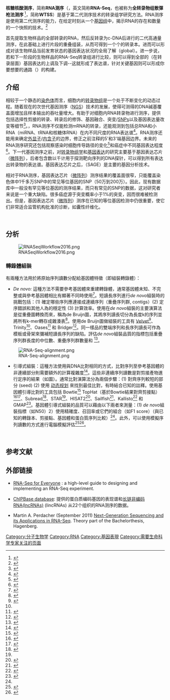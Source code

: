 {{NoteAT|G1=生命科学}}
{{Expert|subject=生命科学|time=2012-02-21}}
'''核糖核酸测序'''，简称'''RNA测序'''（{{lang-en|RNA Sequencing}}，英文简称'''RNA-Seq'''，也被称为'''全转录物组散彈枪法测序 {{lang|en|Whole Transcriptome Shotgun Sequencing}}'''<ref name="morin2008">{{cite journal | journal=BioTechniques | volume=45 | issue=1 | pages=81–94 | year=2008 | author=Ryan D. Morin, Matthew Bainbridge, Anthony Fejes, Martin Hirst, Martin Krzywinski, Trevor J. Pugh, Helen McDonald, Richard Varhol, Steven J.M. Jones, and Marco A. Marra. | title=Profiling the HeLa S3 transcriptome using randomly primed cDNA and massively parallel short-read sequencing | url=http://www.bcgsc.ca/about/pubann/biotechniques-publication-2008-44-8 | pmid=18611170 | doi=10.2144/000112900 | access-date=2014-02-16 | archive-date=2009-03-21 | archive-url=https://web.archive.org/web/20090321212911/http://www.bcgsc.ca/about/pubann/biotechniques-publication-2008-44-8 | dead-url=yes }}</ref>，简称'''WTSS'''）是基于第二代测序技术的转录组学研究方法。RNA测序是使用第二代测序的能力，在给定时刻从一个[[基因组|基因组]]中，揭示RNA的存在和数量的一个快照的技术。<ref>{{cite journal |author=Chu Y, Corey DR |title=RNA sequencing: platform selection, experimental design, and data interpretation |journal=Nucleic Acid Ther |volume=22 |issue=4 |pages=271–4 |date=August 2012 |pmid=22830413 |pmc=3426205 |doi=10.1089/nat.2012.0367 |url=}}</ref>

首先提取生物样品的全部转录的RNA，然后反转录为c-DNA后进行的二代高通量测序，在此基础上进行片段的重叠组装，从而可得到一个个的转录本。进而可以形成对该生物样品当前发育状态的基因表达状况的全局了解（global）。进一步说，若和下一阶段的生物样品的RNA-Seq转录组进行比较，则可以得到全部的（在转录层面）基因表达的上调及下调--这就形成了表达谱，针对关键基因则可以形成你要想要的通路（{{lang-en|pathway}}）的构建。

== 介绍 ==
相较于一个静态的[[染色体|染色体]]而言，细胞内的[[转录物组|转录物组]]是一个处于不断变化的动态过程。随着现在的次世代基因测序（[[下一代测序|NGS]]）技术的发展，使得可测得的DNA碱基覆盖面增加且样本输出的吞吐量增大。有助于对细胞内RNA转录物进行测序，提供包括选择性剪接的转录、转录后的修饰、基因融合、突变/[[單核苷酸多態性|SNPs]]以及基因表达量改变等细节<ref>{{cite journal |author=Maher CA, Kumar-Sinha C, Cao X, ''et al.'' |title=Transcriptome sequencing to detect gene fusions in cancer |journal=Nature |volume=458 |issue=7234 |pages=97–101 |date=March 2009 |pmid=19136943 |pmc=2725402 |doi=10.1038/nature07638 |url=}}</ref>。，RNA测序不仅能检测mRNA的转录，还能观测到包括总RNA和小RNA（miRNA、tRNA和核糖体RNA）在内不同尺度的RNA表达谱<ref>{{cite journal |author=Ingolia NT, Brar GA, Rouskin S, McGeachy AM, Weissman JS |title=The ribosome profiling strategy for monitoring translation in vivo by deep sequencing of ribosome-protected mRNA fragments |journal=Nat Protoc |volume=7 |issue=8 |pages=1534–50 |date=August 2012 |pmid=22836135 |pmc=3535016 |doi=10.1038/nprot.2012.086 |url=}}</ref>。RNA测序还能用来确定[[外显子|外显子]]/[[内含子|内含子]]的边界，修正之前注释的5'和3'端基因边界。未来的RNA测序研究还包括观察感染时细胞传导路径的变化<ref>{{cite journal |author=Qian F, Chung L, Zheng W, ''et al.'' |title=Identification of Genes Critical for Resistance to Infection by West Nile Virus Using RNA-Seq Analysis |journal=Viruses |volume=5 |issue=7 |pages=1664–81 |year=2013 |pmid=23881275 |doi=10.3390/v5071664 |url=}}</ref>和癌症中不同基因表达程度<ref>{{cite journal |author=Beane J, Vick J, Schembri F, ''et al.'' |title=Characterizing the impact of smoking and lung cancer on the airway transcriptome using RNA-Seq |journal=Cancer Prev Res (Phila) |volume=4 |issue=6 |pages=803–17 |date=June 2011 |pmid=21636547 |pmc=3694393 |doi=10.1158/1940-6207.CAPR-11-0212 |url=}}</ref>。下一代基因测序之前，对[[转录物组学|转录物组学]]和[[基因表达|基因表达]]的研究主要基于基因表达芯片（[[微阵列|微阵列]]），后者包含数以千计用于探测靶向序列的DNA探针，可以得到所有表达出转录物的表达谱。基因表达芯片之后，{{le|基因表达的系列分析|Serial analysis of gene expression}}（SAGE）是主要的基因分析技术。

相对于RNA测序，基因表达芯片（[[微阵列|微阵列]]）测序结果的覆盖面很窄，只能覆盖染色体中1千多万SNP中的常见等位基因的SNP（50万到200万）。因此，现有数据库中一般没有罕见等位基因的测序结果，而只有常见的SNP的数据，这对研究者来说是一个重大缺陷。很多癌症源于突变概率小于1%的突变，因而很难被检测出。但是，基因表达芯片（[[微阵列|微阵列]]）测序在已知的等位基因检测中仍很重要，使它们非常适合监管机构批准的诊断，如囊性纤维化。

<br />

==分析==
{{See also|{{tsl|en|List of RNA-Seq bioinformatics tools||List of RNA-Seq bioinformatics tools}}}}
[[File:RNASeqWorkflow2016.png|thumb]]

=== 轉錄體組裝 ===

{{See also|{{tsl|en|Sequence alignment software||Sequence alignment software#Short-Read Sequence Alignment}}}}

有兩種方法用於將原始序列讀數分配給基因體特徵（即組裝轉錄體）：

* ''De novo:'' 這種方法不需要參考基因體來重建轉錄體，通常基因體未知、不完整或與參考基因體相比有顯著不同時使用<ref name="ReferenceB">{{cite journal | vauthors = Grabherr MG, Haas BJ, Yassour M, Levin JZ, Thompson DA, Amit I, Adiconis X, Fan L, Raychowdhury R, Zeng Q, Chen Z, Mauceli E, Hacohen N, Gnirke A, Rhind N, di Palma F, Birren BW, Nusbaum C, Lindblad-Toh K, Friedman N, Regev A | title = Full-length transcriptome assembly from RNA-Seq data without a reference genome | journal = Nature Biotechnology | volume = 29 | issue = 7 | pages = 644–52 | date = May 2011 | pmid = 21572440 | pmc = 3571712 | doi = 10.1038/nbt.1883 }}</ref>。短讀長序列進行''de novo''組裝時的挑戰包括：(1) 確定哪些序列應連接成連續序列（重疊序列群, contigs）(2) 定序錯誤和其他人為的穩定性 (3) 計算效率。使用在''de novo''組裝的主要演算法是從重疊圖轉換而來，稱為de Bruijn圖，其將序列讀長切分為長度k的序列並將所有k-mer轉存成雜湊表<ref>{{cite web |title=De Novo Assembly Using Illumina Reads |url=http://www.illumina.com/Documents/products/technotes/technote_denovo_assembly_ecoli.pdf |accessdate=22 October 2016 |archive-date=2020-09-24 |archive-url=https://web.archive.org/web/20200924185135/https://www.illumina.com/Documents/products/technotes/technote_denovo_assembly_ecoli.pdf |dead-url=no }}</ref>。使用de Bruijn圖做組裝的工具有 [[Velvet拼接软件|Velvet]]<ref>{{cite journal | vauthors = Zerbino DR, Birney E | title = Velvet: algorithms for de novo short read assembly using de Bruijn graphs | journal = Genome Research | volume = 18 | issue = 5 | pages = 821–9 | date = May 2008 | pmid = 18349386 | pmc = 2336801 | doi = 10.1101/gr.074492.107 }}</ref>、Trinity<ref name="ReferenceB"/>、Oases<ref>{{Cite web |url=http://www.ebi.ac.uk/~zerbino/oases/ |title=Oases: a transcriptome assembler for very short reads<!-- Bot generated title --> |access-date=2019-02-16 |archive-date=2018-11-29 |archive-url=https://web.archive.org/web/20181129132720/https://www.ebi.ac.uk/~zerbino/oases/ |dead-url=no }}</ref> 和 Bridger<ref>{{cite journal | vauthors = Chang Z, Li G, Liu J, Zhang Y, Ashby C, Liu D, Cramer CL, Huang X | title = Bridger: a new framework for de novo transcriptome assembly using RNA-seq data | journal = Genome Biology | volume = 16 | issue = 1 | pages = 30 | date = February 2015 | pmid = 25723335 | pmc = 4342890 | doi = 10.1186/s13059-015-0596-2 }}</ref>。同一樣品的雙端序列和長序列讀長可作為模板或骨架來彌補短讀長序列的缺陷。評估''de novo''組裝品質的指標包括重疊序列群長度的中位數、重疊序列群數量和 {{tsl|en|N50, L50, and related statistics||N50}}<ref name="ReferenceC">{{cite journal | vauthors = Li B, Fillmore N, Bai Y, Collins M, Thomson JA, Stewart R, Dewey CN | title = Evaluation of de novo transcriptome assemblies from RNA-Seq data | journal = Genome Biology | volume = 15 | issue = 12 | pages = 553 | date = December 2014 | pmid = 25608678 | doi = 10.1186/s13059-014-0553-5 | pmc=4298084}}</ref>。

[[File:RNA-Seq-alignment.png|thumb]]

* 引導式組裝：這種方法使用與DNA比對相同的方式，比對序列至參考基因體的非連續部分則需要額外的計算複雜度<ref name="2012 STAR aligner">{{cite journal | vauthors = Dobin A, Davis CA, Schlesinger F, Drenkow J, Zaleski C, Jha S, Batut P, Chaisson M, Gingeras TR | title = STAR: ultrafast universal RNA-seq aligner | journal = Bioinformatics | volume = 29 | issue = 1 | pages = 15–21 | date = January 2013 | pmid = 23104886 | pmc = 3530905 | doi = 10.1093/bioinformatics/bts635 }}</ref>。這些非連續序列讀數是對剪接產物進行定序的結果（如圖）。通常比對演算法分為兩個步驟：(1) 對齊序列較短的部分 (seed) (2) 使用 [[动态规划|动态规划]] 來找到最佳比對，有時結合已知的註釋。使用基因體引導比對的工具包括 Bowtie<ref>{{cite journal | vauthors = Langmead B, Trapnell C, Pop M, Salzberg SL | title = Ultrafast and memory-efficient alignment of short DNA sequences to the human genome | journal = Genome Biology | volume = 10 | issue = 3 | pages = R25 | date = 2009 | pmid = 19261174 | pmc = 2690996 | doi = 10.1186/gb-2009-10-3-r25 }}</ref> TopHat（基於Bowtie結果對齊剪接點）<ref>{{cite journal | vauthors = Trapnell C, Pachter L, Salzberg SL | title = TopHat: discovering splice junctions with RNA-Seq | journal = Bioinformatics | volume = 25 | issue = 9 | pages = 1105–11 | date = May 2009 | pmid = 19289445 | pmc = 2672628 | doi = 10.1093/bioinformatics/btp120 }}</ref><ref>{{cite journal | vauthors = Trapnell C, Roberts A, Goff L, Pertea G, Kim D, Kelley DR, Pimentel H, Salzberg SL, Rinn JL, Pachter L | title = Differential gene and transcript expression analysis of RNA-seq experiments with TopHat and Cufflinks | journal = Nature Protocols | volume = 7 | issue = 3 | pages = 562–78 | date = March 2012 | pmid = 22383036 | pmc = 3334321 | doi = 10.1038/nprot.2012.016 }}</ref>、Subread<ref>{{cite journal | vauthors = Liao Y, Smyth GK, Shi W | title = The Subread aligner: fast, accurate and scalable read mapping by seed-and-vote | journal = Nucleic Acids Research | volume = 41 | issue = 10 | pages = e108 | date = May 2013 | pmid = 23558742 | pmc = 3664803 | doi = 10.1093/nar/gkt214 }}</ref>、STAR<ref name="2012 STAR aligner" />、HISAT2<ref>{{cite journal |last1=Kim |first1=D |last2=Langmead |first2=B |last3=Salzberg |first3=SL |title=HISAT: a fast spliced aligner with low memory requirements. |journal=Nature Methods |date=April 2015 |volume=12 |issue=4 |pages=357–60 |doi=10.1038/nmeth.3317 |pmid=25751142 |pmc=4655817 }}</ref>、Sailfish<ref>{{cite journal | vauthors = Patro R, Mount SM, Kingsford C | title = Sailfish enables alignment-free isoform quantification from RNA-seq reads using lightweight algorithms | journal = Nature Biotechnology | volume = 32 | issue = 5 | pages = 462–4 | date = May 2014 | pmid = 24752080 | pmc = 4077321 | doi = 10.1038/nbt.2862 | arxiv = 1308.3700 }}</ref>、Kallisto<ref>{{cite journal | vauthors = Bray NL, Pimentel H, Melsted P, Pachter L | title = Near-optimal probabilistic RNA-seq quantification | journal = Nature Biotechnology | volume = 34 | issue = 5 | pages = 525–7 | date = May 2016 | pmid = 27043002 | doi = 10.1038/nbt.3519 }}</ref> 和 GMAP<ref>{{cite journal | vauthors = Wu TD, Watanabe CK | title = GMAP: a genomic mapping and alignment program for mRNA and EST sequences | journal = Bioinformatics | volume = 21 | issue = 9 | pages = 1859–75 | date = May 2005 | pmid = 15728110 | doi = 10.1093/bioinformatics/bti310 }}</ref>。基因體引導式組裝的品質可以藉由以下兩者來測量：(1) ''de novo''組裝指標（如N50）2）使用精確度、召回率或它們的組合（如F1 score）（與已知的轉錄本、剪接點、基因體和蛋白質序列比較）<ref name="ReferenceC"/>。此外，可以使用模擬序列讀數的方式進行電腦模擬評估<ref>{{cite journal | vauthors = Baruzzo G, Hayer KE, Kim EJ, Di Camillo B, FitzGerald GA, Grant GR | title = Simulation-based comprehensive benchmarking of RNA-seq aligners | language = En | journal = Nature Methods | volume = 14 | issue = 2 | pages = 135–139 | date = February 2017 | pmid = 27941783 | pmc = 5792058 | doi = 10.1038/nmeth.4106 }}</ref><ref>{{cite journal | vauthors = Engström PG, Steijger T, Sipos B, Grant GR, Kahles A, Rätsch G, Goldman N, Hubbard TJ, Harrow J, Guigó R, Bertone P | display-authors = 6 | title = Systematic evaluation of spliced alignment programs for RNA-seq data | language = En | journal = Nature Methods | volume = 10 | issue = 12 | pages = 1185–91 | date = December 2013 | pmid = 24185836 | pmc = 4018468 | doi = 10.1038/nmeth.2722 }}</ref>。

<br />

==参考文献==
{{Reflist|2}}

==外部链接==
* {{En}}[http://rnaseq.uoregon.edu/index.html RNA-Seq for Everyone] {{Wayback|url=http://rnaseq.uoregon.edu/index.html |date=20131022012938 }}: a high-level guide to designing and implementing an RNA-Seq experiment.
* {{En}}[https://archive.is/20121205202928/http://deepbase.sysu.edu.cn/chipbase/expression.php ChIPBase database]: 提供的蛋白质编码基因的表现谱和[[长链非编码RNA|长链非编码RNA(lncRNAs)]] (lincRNAs) 从22个组织的RNA测序的数据。
* Martin A. Perdacher (September 2011) [http://aboutme.biobyte.org/wp-content/uploads/2011/10/Next-Generation-Sequencing-and-its-Applications-in-RNA-Seq.pdf Next-Generation Sequencing and its Applications in RNA-Seq]{{dead link|date=2017年11月 |bot=InternetArchiveBot |fix-attempted=yes }}. Theory part of the Bachelorthesis, Hagenberg. {{En}}

{{Bioinformatics}}

[[Category:分子生物学|Category:分子生物学]]
[[Category:RNA|Category:RNA]]
[[Category:基因表現|Category:基因表現]]
[[Category:需要生命科学专家关注的页面|Category:需要生命科学专家关注的页面]]